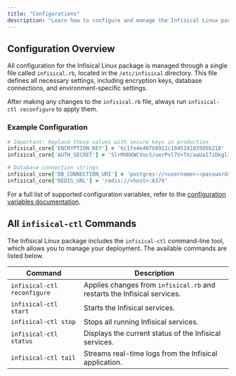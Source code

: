 ```yaml
---
title: "Configurations"
description: "Learn how to configure and manage the Infisical Linux package"
---
```


## Configuration Overview

All configuration for the Infisical Linux package is managed through a single file called `infisical.rb`, located in the `/etc/infisical` directory. 
This file defines all necessary settings, including encryption keys, database connections, and environment-specific settings.

<Info> After making any changes to the `infisical.rb` file, always run `infisical-ctl reconfigure` to apply them. </Info>

### Example Configuration

```ruby infisical.rb
# Important: Replace these values with secure keys in production
infisical_core['ENCRYPTION_KEY'] = '6c1fe4e407b8911c104518103505b218'
infisical_core['AUTH_SECRET'] = '5lrMXKKWCVocS/uerPsl7V+TX/aaUaI7iDkgl3tSmLE='

# Database connection strings
infisical_core['DB_CONNECTION_URI'] = 'postgres://<username>:<password>@<host>:5432/<database>'
infisical_core['REDIS_URL'] = 'redis://<host>:6379'
```

For a full list of supported configuration variables, refer to the [configuration variables documentation](/self-hosting/configuration/envars).

## All `infisical-ctl` Commands

The Infisical Linux package includes the `infisical-ctl` command-line tool, which allows you to manage your deployment. 
The available commands are listed below.

| Command                      | Description                                                                 |
|-----------------------------|-----------------------------------------------------------------------------|
| `infisical-ctl reconfigure` | Applies changes from `infisical.rb` and restarts the Infisical services.   |
| `infisical-ctl start`       | Starts the Infisical services.                                             |
| `infisical-ctl stop`        | Stops all running Infisical services.                                      |
| `infisical-ctl status`      | Displays the current status of the Infisical services.                     |
| `infisical-ctl tail`        | Streams real-time logs from the Infisical application.                     |